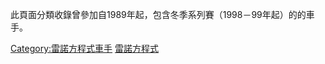 此頁面分類收錄曾參加自1989年起，包含冬季系列賽（1998－99年起）的{{le|英國雷諾方程式2.0|Formula Renault 2.0 UK}}的車手。

[[Category:雷諾方程式車手|Category:雷諾方程式車手]]
[[Category:各英國系列賽賽車手|雷諾方程式]]